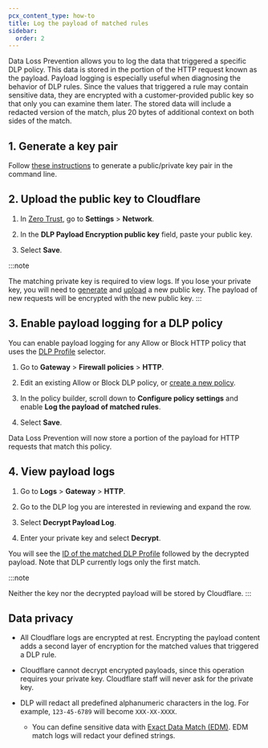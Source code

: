 ```yaml
---
pcx_content_type: how-to
title: Log the payload of matched rules
sidebar:
  order: 2
---
```


Data Loss Prevention allows you to log the data that triggered a specific DLP policy. This data is stored in the portion of the HTTP request known as the payload. Payload logging is especially useful when diagnosing the behavior of DLP rules. Since the values that triggered a rule may contain sensitive data, they are encrypted with a customer-provided public key so that only you can examine them later. The stored data will include a redacted version of the match, plus 20 bytes of additional context on both sides of the match.

## 1. Generate a key pair

Follow [these instructions](/waf/managed-rules/payload-logging/command-line/generate-key-pair/) to generate a public/private key pair in the command line.

## 2. Upload the public key to Cloudflare

1. In [Zero Trust](https://one.dash.cloudflare.com), go to **Settings** > **Network**.

2. In the **DLP Payload Encryption public key** field, paste your public key.

3. Select **Save**.

:::note

The matching private key is required to view logs. If you lose your private key, you will need to [generate](#1-generate-a-key-pair) and [upload](#2-upload-the-public-key-to-cloudflare) a new public key. The payload of new requests will be encrypted with the new public key.
:::

## 3. Enable payload logging for a DLP policy

You can enable payload logging for any Allow or Block HTTP policy that uses the [DLP Profile](/cloudflare-one/policies/gateway/http-policies/#dlp-profile) selector.

1. Go to **Gateway** > **Firewall policies** > **HTTP**.

2. Edit an existing Allow or Block DLP policy, or [create a new policy](/cloudflare-one/policies/data-loss-prevention/dlp-policies/#2-create-a-dlp-policy).

3. In the policy builder, scroll down to **Configure policy settings** and enable **Log the payload of matched rules**.

4. Select **Save**.

Data Loss Prevention will now store a portion of the payload for HTTP requests that match this policy.

## 4. View payload logs

1. Go to **Logs** > **Gateway** > **HTTP**.

2. Go to the DLP log you are interested in reviewing and expand the row.

3. Select **Decrypt Payload Log**.

4. Enter your private key and select **Decrypt**.

You will see the [ID of the matched DLP Profile](/api/operations/dlp-profiles-list-all-profiles) followed by the decrypted payload. Note that DLP currently logs only the first match.

:::note

Neither the key nor the decrypted payload will be stored by Cloudflare.
:::

## Data privacy

- All Cloudflare logs are encrypted at rest. Encrypting the payload content adds a second layer of encryption for the matched values that triggered a DLP rule.

- Cloudflare cannot decrypt encrypted payloads, since this operation requires your private key. Cloudflare staff will never ask for the private key.

- DLP will redact all predefined alphanumeric characters in the log. For example, `123-45-6789` will become `XXX-XX-XXXX`.

  - You can define sensitive data with [Exact Data Match (EDM)](/cloudflare-one/policies/data-loss-prevention/datasets/#exact-data-match). EDM match logs will redact your defined strings.
